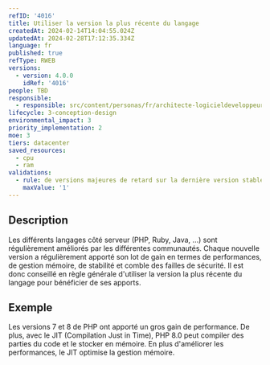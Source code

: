 ```yaml
---
refID: '4016'
title: Utiliser la version la plus récente du langage
createdAt: 2024-02-14T14:04:55.024Z
updatedAt: 2024-02-28T17:12:35.334Z
language: fr
published: true
refType: RWEB
versions:
  - version: 4.0.0
    idRef: '4016'
people: TBD
responsible:
  - responsible: src/content/personas/fr/architecte-logicieldeveloppeur.mdx
lifecycle: 3-conception-design
environmental_impact: 3
priority_implementation: 2
moe: 3
tiers: datacenter
saved_resources:
  - cpu
  - ram
validations:
  - rule: de versions majeures de retard sur la dernière version stable du langage
    maxValue: '1'
---
```


## Description

Les différents langages côté serveur (PHP, Ruby, Java, ...) sont régulièrement améliorés par les différentes communautés.
Chaque nouvelle version a régulièrement apporté son lot de gain en termes de performances, de gestion mémoire, de stabilité et comble des failles de sécurité.
Il est donc conseillé en règle générale d'utiliser la version la plus récente du langage pour bénéficier de ses apports.

## Exemple

Les versions 7 et 8 de PHP ont apporté un gros gain de performance.
De plus, avec le JIT (Compilation Just in Time), PHP 8.0 peut compiler des parties du code et le stocker en mémoire.
En plus d'améliorer les performances, le JIT optimise la gestion mémoire.
